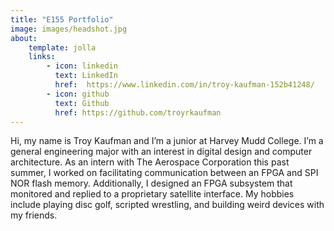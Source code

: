 ```yaml
---
title: "E155 Portfolio"
image: images/headshot.jpg
about:
    template: jolla
    links:
        - icon: linkedin
          text: LinkedIn
          href:  https://www.linkedin.com/in/troy-kaufman-152b41248/
        - icon: github
          text: Github
          href: https://github.com/troyrkaufman
---
```


Hi, my name is Troy Kaufman and I'm a junior at Harvey Mudd College. I'm a general engineering major with an interest in digital design and computer architecture. As an intern with The Aerospace Corporation this past summer, I worked on facilitating communication between an FPGA and SPI NOR flash memory. Additionally, I designed an FPGA subsystem that monitored and replied to a proprietary satellite interface. My hobbies include playing disc golf, scripted wrestling, and building weird devices with my friends. 


